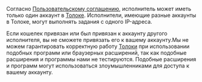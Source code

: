 <Cut title="Могут ли несколько исполнителей работать с одного IP-адреса?">

Согласно [Пользовательскому соглашению](https://yandex.ru/legal/toloka_useragreement/index.html), исполнитель может иметь только один аккаунт в [Толоке](http://toloka.yandex.ru/). Исполнители, имеющие разные аккаунты в Толоке, могут выполнять задания с одного IP-адреса.

</Cut>

<Cut title="Могу ли я установить стороннюю программу или расширение для обновления страницы в браузере, оповещения о появлении заданий и т.п.">

Если кошелек привязан или был привязан к аккаунту другого исполнителя, вы не сможете привязать его к вашему аккаунту.Мы не можем гарантировать корректную работу [Толоки](http://toloka.yandex.ru/) при использовании подобных программ или браузерных расширений, так как подобные расширения и программы нами не тестируются. Подобные расширения и программ могут использоваться злоумышленниками для доступа к вашему аккаунту.

</Cut>
